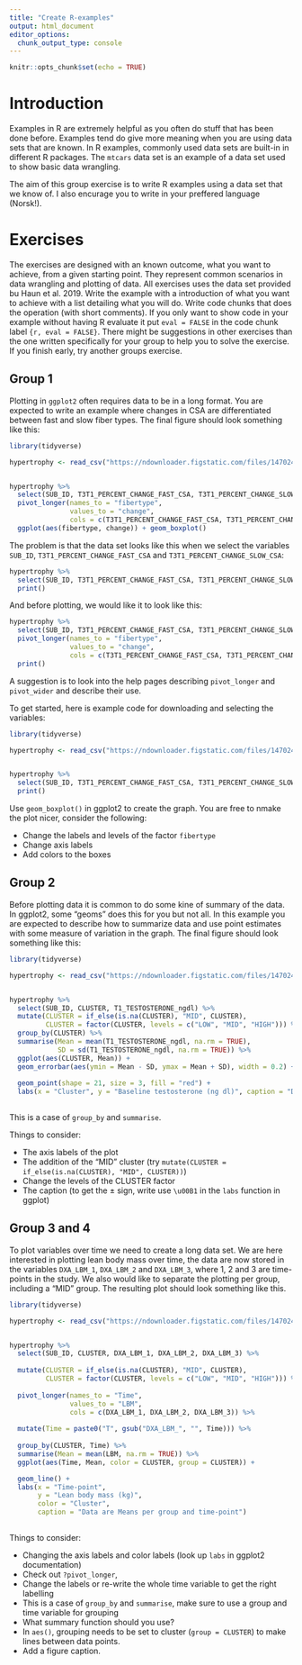 ```yaml
---
title: "Create R-examples"
output: html_document
editor_options: 
  chunk_output_type: console
---
```


```r
knitr::opts_chunk$set(echo = TRUE)
```

# Introduction

Examples in R are extremely helpful as you often do stuff that has been done before. Examples tend do give more meaning when you are using data sets that are known. In R examples, commonly used data sets are built-in in different R packages. The `mtcars` data set is an example of a data set used to show basic data wrangling.

The aim of this group exercise is to write R examples using a data set that we know of. I also encurage you to write in your preffered language (Norsk!).

# Exercises

The exercises are designed with an known outcome, what you want to achieve, from a given starting point. They represent common scenarios in data wrangling and plotting of data. All exercises uses the data set provided bu Haun et al. 2019. Write the example with a introduction of what you want to achieve with a list detailing what you will do. Write code chunks that does the operation (with short comments). If you only want to show code in your example without having R evaluate it put `eval = FALSE` in the code chunk label `{r, eval = FALSE}`. There might be suggestions in other exercises than the one written specifically for your group to help you to solve the exercise. If you finish early, try another groups exercise.  

## Group 1

Plotting in `ggplot2` often requires data to be in a long format. You are expected to write an example where changes in CSA are differentiated between fast and slow fiber types. The final figure should look something like this:


```r
library(tidyverse)

hypertrophy <- read_csv("https://ndownloader.figstatic.com/files/14702420")


hypertrophy %>%
  select(SUB_ID, T3T1_PERCENT_CHANGE_FAST_CSA, T3T1_PERCENT_CHANGE_SLOW_CSA) %>%
  pivot_longer(names_to = "fibertype", 
               values_to = "change", 
               cols = c(T3T1_PERCENT_CHANGE_FAST_CSA, T3T1_PERCENT_CHANGE_SLOW_CSA)) %>%
  ggplot(aes(fibertype, change)) + geom_boxplot()

```


The problem is that the data set looks like this when we select the variables `SUB_ID`, `T3T1_PERCENT_CHANGE_FAST_CSA` and `T3T1_PERCENT_CHANGE_SLOW_CSA`:

```r


hypertrophy %>%
  select(SUB_ID, T3T1_PERCENT_CHANGE_FAST_CSA, T3T1_PERCENT_CHANGE_SLOW_CSA) %>%
  print()
```

And before plotting, we would like it to look like this:

```r
hypertrophy %>%
  select(SUB_ID, T3T1_PERCENT_CHANGE_FAST_CSA, T3T1_PERCENT_CHANGE_SLOW_CSA) %>%
  pivot_longer(names_to = "fibertype", 
               values_to = "change", 
               cols = c(T3T1_PERCENT_CHANGE_FAST_CSA, T3T1_PERCENT_CHANGE_SLOW_CSA)) %>%
  print()
```


A suggestion is to look into the help pages describing `pivot_longer` and `pivot_wider` and describe their use.

To get started, here is example code for downloading and selecting the variables:

```r

library(tidyverse)

hypertrophy <- read_csv("https://ndownloader.figstatic.com/files/14702420")


hypertrophy %>%
  select(SUB_ID, T3T1_PERCENT_CHANGE_FAST_CSA, T3T1_PERCENT_CHANGE_SLOW_CSA) %>%
  print()


```

Use `geom_boxplot()` in ggplot2 to create the graph. You are free to nmake the plot nicer, consider the following:

- Change the labels and levels of the factor `fibertype`
- Change axis labels
- Add colors to the boxes

## Group 2

Before plotting data it is common to do some kine of summary of the data. In ggplot2, some "geoms" does this for you but not all. In this example you are expected to describe how to summarize data and use point estimates with some measure of variation in the graph. The final figure should look something like this:


```r
library(tidyverse)

hypertrophy <- read_csv("https://ndownloader.figstatic.com/files/14702420")


hypertrophy %>%
  select(SUB_ID, CLUSTER, T1_TESTOSTERONE_ngdl) %>%
  mutate(CLUSTER = if_else(is.na(CLUSTER), "MID", CLUSTER), 
         CLUSTER = factor(CLUSTER, levels = c("LOW", "MID", "HIGH"))) %>%
  group_by(CLUSTER) %>%
  summarise(Mean = mean(T1_TESTOSTERONE_ngdl, na.rm = TRUE), 
            SD = sd(T1_TESTOSTERONE_ngdl, na.rm = TRUE)) %>%
  ggplot(aes(CLUSTER, Mean)) + 
  geom_errorbar(aes(ymin = Mean - SD, ymax = Mean + SD), width = 0.2) +
  
  geom_point(shape = 21, size = 3, fill = "red") +
  labs(x = "Cluster", y = "Baseline testosterone (ng dl)", caption = "Data are Mean \u00B1 SD") 
  


```

This is a case of `group_by` and `summarise`. 

Things to consider:

- The axis labels of the plot
- The addition of the "MID" cluster (try `mutate(CLUSTER = if_else(is.na(CLUSTER), "MID", CLUSTER))`)
- Change the levels of the CLUSTER factor
- The caption (to get the &plusmn; sign, write use `\u00B1` in the `labs` function in ggplot)


## Group 3 and 4

To plot variables over time we need to create a long data set. We are here interested in plotting lean body mass over time, the data are now stored in the variables `DXA_LBM_1`, `DXA_LBM_2` and `DXA_LBM_3`, where 1, 2 and 3 are time-points in the study. We also would like to separate the plotting per group, including a "MID" group. The resulting plot should look something like this.


```r
library(tidyverse)

hypertrophy <- read_csv("https://ndownloader.figstatic.com/files/14702420")


hypertrophy %>%
  select(SUB_ID, CLUSTER, DXA_LBM_1, DXA_LBM_2, DXA_LBM_3) %>%
  
  mutate(CLUSTER = if_else(is.na(CLUSTER), "MID", CLUSTER), 
         CLUSTER = factor(CLUSTER, levels = c("LOW", "MID", "HIGH"))) %>%
  
  pivot_longer(names_to = "Time", 
               values_to = "LBM", 
               cols = c(DXA_LBM_1, DXA_LBM_2, DXA_LBM_3)) %>%
  
  mutate(Time = paste0("T", gsub("DXA_LBM_", "", Time))) %>%
  
  group_by(CLUSTER, Time) %>%
  summarise(Mean = mean(LBM, na.rm = TRUE)) %>%
  ggplot(aes(Time, Mean, color = CLUSTER, group = CLUSTER)) + 

  geom_line() +
  labs(x = "Time-point", 
       y = "Lean body mass (kg)", 
       color = "Cluster",
       caption = "Data are Means per group and time-point") 
  


```

Things to consider:

- Changing the axis labels and color labels (look up `labs` in ggplot2 documentation)
- Check out `?pivot_longer`, 
- Change the labels or re-write the whole time variable to get the right labelling
- This is a case of `group_by` and `summarise`, make sure to use a group and time variable for grouping
- What summary function should you use?
- In `aes()`, grouping needs to be set to cluster (`group = CLUSTER`) to make lines between data points.
- Add a figure caption. 







